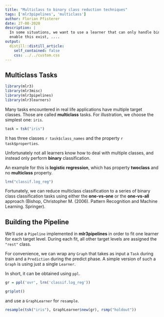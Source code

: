 ```yaml
---
title: "Multiclass to binary class reduction techniques"
tags: ['mlr3pipelines', 'multiclass']
author: Florian Pfisterer
date: 27-08-2020
description: |
  In some situations, we want to use a learner that can only handle binary classification targets for a multi-class classification problem. Several reduction strategies that
  enable this exist, ....
output:
  distill::distill_article:
    self_contained: false
    css: ../../custom.css
---
```



## Multiclass Tasks

```r
library(mlr3)
library(mlr3misc)
library(mlr3pipelines)
library(mlr3learners)
```

Many tasks encountered in real life applications have multiple target classes.
Those are called **multiclass** tasks.
For illustration, we choose the simplest one: `iris`.

```r
task = tsk("iris")
```

It has three classes `r task$class_names` and the property `r task$properties`.


Unfortunately not all learners know how to deal with multiple classes, and instead only perform **binary** classification.

An example for this is  **logistic regression**, which has property **twoclass** and no **multiclass** property.

```r
lrn("classif.log_reg")
```

Fortunately, we can reduce multiclass classification to a series of binary class classification tasks using either the **one-vs-one** or the **one-vs-all** approach (Bishop, Christopher M. (2006). Pattern Recognition and Machine Learning. Springer).


## Building the Pipeline

We'll use a `Pipeline` implemented in **mlr3pipelines** in order to fit one learner for each target level. During each fit,
all other target levels are assigned the `"rest"` class.

For convenience, we can wrap any `Graph` that takes as input a `Task` during train and a `Prediction` during the predict phase.
A simple version of such a `Graph` is using just a single `Learner`.

In short, it can be obtained using `ppl`.

```r
gr = ppl('ovr', lrn('classif.log_reg'))
```

```r
gr$plot()
```

and use a `GraphLearner` for `resample`.

```r
resample(tsk("iris"), GraphLearner$new(gr), rsmp("holdout"))
```
